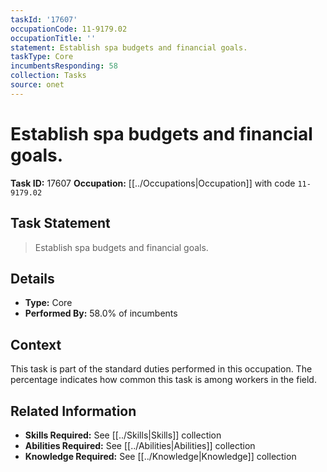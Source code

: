 ```yaml
---
taskId: '17607'
occupationCode: 11-9179.02
occupationTitle: ''
statement: Establish spa budgets and financial goals.
taskType: Core
incumbentsResponding: 58
collection: Tasks
source: onet
---
```

# Establish spa budgets and financial goals.

**Task ID:** 17607
**Occupation:** [[../Occupations|Occupation]] with code `11-9179.02`

## Task Statement

> Establish spa budgets and financial goals.

## Details

- **Type:** Core
- **Performed By:** 58.0% of incumbents

## Context

This task is part of the standard duties performed in this occupation. The percentage indicates how common this task is among workers in the field.

## Related Information

- **Skills Required:** See [[../Skills|Skills]] collection
- **Abilities Required:** See [[../Abilities|Abilities]] collection
- **Knowledge Required:** See [[../Knowledge|Knowledge]] collection
